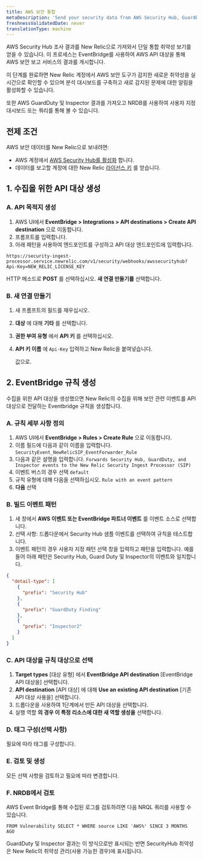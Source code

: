 ```yaml
---
title: AWS 보안 통합
metaDescription: 'Send your security data from AWS Security Hub, GuardDuty, and inspector directly to New Relic.'
freshnessValidatedDate: never
translationType: machine
---
```


AWS Security Hub 조사 결과를 New Relic으로 가져와서 단일 통합 취약성 보기를 얻을 수 있습니다. 이 프로세스는 EventBridge를 사용하여 AWS API 대상을 통해 AWS 보안 보고 서비스의 결과를 게시합니다.

이 단계를 완료하면 New Relic 계정에서 AWS 보안 도구가 감지한 새로운 취약성을 실시간으로 확인할 수 있으며 분석 대시보드를 구축하고 새로 감지된 문제에 대한 알림을 활성화할 수 있습니다.

또한 AWS GuardDuty 및 Inspector 결과를 가져오고 NRDB를 사용하여 사용자 지정 대시보드 또는 쿼리를 통해 볼 수 있습니다.

## 전제 조건

AWS 보안 데이터를 New Relic으로 보내려면:

* AWS 계정에서 [AWS Security Hub를 활성화](https://docs.aws.amazon.com/securityhub/latest/userguide/securityhub-settingup.html) 합니다.
* 데이터를 보고할 계정에 대한 New Relic [라이선스 키](/docs/accounts-partnerships/install-new-relic/account-setup/license-key) 를 얻습니다.

## 1. 수집을 위한 API 대상 생성

### A. API 목적지 생성

1. AWS UI에서 **EventBridge > Integrations > API destinations > Create API destination** 으로 이동합니다.
2. 프롬프트를 입력합니다.
3. 아래 패턴을 사용하여 엔드포인트를 구성하고 API 대상 엔드포인트에 입력합니다.

```
https://security-ingest-processor.service.newrelic.com/v1/security/webhooks/awssecurityhub?Api-Key=NEW_RELIC_LICENSE_KEY
```

HTTP 메소드로 **POST** 를 선택하십시오. **새 연결 만들기를** 선택합니다.

### B. 새 연결 만들기

1. 새 프롬프트의 필드를 채우십시오.

2. **대상** 에 대해 **기타** 를 선택합니다.

3. **권한 부여 유형** 에서 **API 키** 를 선택하십시오.

4. **API 키 이름** 에 `Api-Key` 입력하고 New Relic을 붙여넣습니다.

   <InlinePopover type="licenseKey"/>

   값으로.

## 2. EventBridge 규칙 생성

수집을 위한 API 대상을 생성했으면 New Relic의 수집을 위해 보안 관련 이벤트를 API 대상으로 전달하는 Eventbridge 규칙을 생성합니다.

### A. 규칙 세부 사항 정의

1. AWS UI에서 **EventBridge > Rules > Create Rule** 으로 이동합니다.
2. 이름 필드에 다음과 같이 이름을 입력합니다. `SecurityEvent_NewRelicSIP_EventForwarder_Rule`
3. 다음과 같은 설명을 입력합니다. `Forwards Security Hub, GuardDuty, and Inspector events to the New Relic Security Ingest Processor (SIP)`
4. 이벤트 버스의 경우 선택 `default`
5. 규칙 유형에 대해 다음을 선택하십시오. `Rule with an event pattern`
6. **다음** 선택

### B. 빌드 이벤트 패턴

1. 새 창에서 **AWS 이벤트 또는 EventBridge 파트너 이벤트** 를 이벤트 소스로 선택합니다.
2. 선택 사항: 드롭다운에서 Security Hub 샘플 이벤트를 선택하여 규칙을 테스트합니다.
3. 이벤트 패턴의 경우 사용자 지정 패턴 선택 창을 입력하고 패턴을 입력합니다. 예를 들어 아래 패턴은 Security Hub, Guard Duty 및 Inspector의 이벤트와 일치합니다.

```json
{
  "detail-type": [
    {
      "prefix": "Security Hub"
    },
    {
      "prefix": "GuardDuty Finding"
    },
    {
      "prefix": "Inspector2"
    }
  ]
}
```

### C. API 대상을 규칙 대상으로 선택

1. **Target types** \[대상 유형] 에서 **EventBridge API destination** \[EventBridge API 대상을] 선택합니다.
2. **API destination** \[API 대상] 에 대해 **Use an existing API destination** \[기존 API 대상 사용을] 선택합니다.
3. 드롭다운을 사용하여 1단계에서 만든 API 대상을 선택합니다.
4. 실행 역할 **의 경우 이 특정 리소스에 대한 새 역할 생성을** 선택합니다.

### D. 태그 구성(선택 사항)

필요에 따라 태그를 구성합니다.

### E. 검토 및 생성

모든 선택 사항을 검토하고 필요에 따라 변경합니다.

### F. NRDB에서 검토

AWS Event Bridge를 통해 수집된 로그를 검토하려면 다음 NRQL 쿼리를 사용할 수 있습니다.

```
FROM Vulnerability SELECT * WHERE source LIKE 'AWS%' SINCE 3 MONTHS AGO
```

GuardDuty 및 Inspector 결과는 이 방식으로만 표시되는 반면 SecurityHub 취약성은 New Relic의 취약성 관리(사용 가능한 경우)에 표시됩니다.